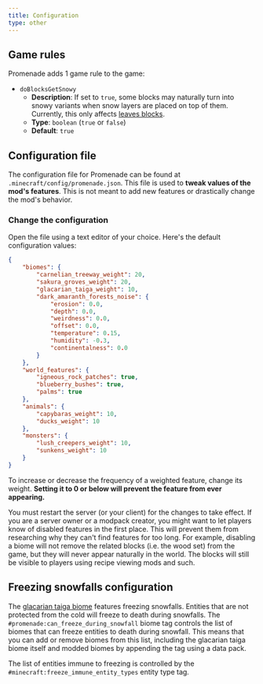 ```yaml
---
title: Configuration
type: other
---
```


## Game rules

Promenade adds 1 game rule to the game:
- `doBlocksGetSnowy`
  - **Description**: If set to `true`, some blocks may naturally turn into snowy variants when snow layers are placed on top of them. Currently, this only affects [leaves blocks](../blocks/snowy_leaves).
  - **Type**: `boolean` (`true` or `false`)
  - **Default**: `true`

## Configuration file

The configuration file for Promenade can be found at `.minecraft/config/promenade.json`.
This file is used to **tweak values of the mod's features**. This is not meant to add new features or drastically change the mod's behavior.

### Change the configuration

Open the file using a text editor of your choice. Here's the default configuration values:

```json
{
    "biomes": {
        "carnelian_treeway_weight": 20,
        "sakura_groves_weight": 20,
        "glacarian_taiga_weight": 10,
        "dark_amaranth_forests_noise": {
            "erosion": 0.0,
            "depth": 0.0,
            "weirdness": 0.0,
            "offset": 0.0,
            "temperature": 0.15,
            "humidity": -0.3,
            "continentalness": 0.0
        }
    },
    "world_features": {
        "igneous_rock_patches": true,
        "blueberry_bushes": true,
        "palms": true
    },
    "animals": {
        "capybaras_weight": 10,
        "ducks_weight": 10
    },
    "monsters": {
        "lush_creepers_weight": 10,
        "sunkens_weight": 10
    }
}
```

To increase or decrease the frequency of a weighted feature, change its weight. **Setting it to 0 or below will prevent the feature from ever appearing.**

<Callout variant="warning">
    You must restart the server (or your client) for the changes to take effect.
</Callout>

<Callout variant="info">
    If you are a server owner or a modpack creator, you might want to let players know of disabled features in the first
    place.
    This will prevent them from researching why they can't find features for too long.
    For example, disabling a biome will not remove the related blocks (i.e. the wood set) from the game, but they will never appear naturally in the world.
    The blocks will still be visible to players using recipe viewing mods and such.
</Callout>

## Freezing snowfalls configuration
The [glacarian taiga biome](../biomes/glacarian_taiga) features freezing snowfalls. Entities that are not protected from the cold will freeze to death during snowfalls.
The `#promenade:can_freeze_during_snowfall` biome tag controls the list of biomes that can freeze entities to death during snowfall.
This means that you can add or remove biomes from this list, including the glacarian taiga biome itself and modded biomes by appending the tag using a data pack.

The list of entities immune to freezing is controlled by the `#minecraft:freeze_immune_entity_types` entity type tag.
